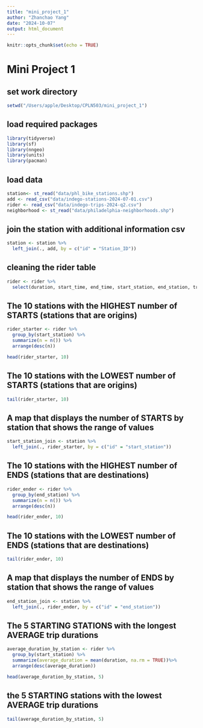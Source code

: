 ```yaml
---
title: "mini_project_1"
author: "Zhanchao Yang"
date: "2024-10-07"
output: html_document
---
```


```r
knitr::opts_chunk$set(echo = TRUE)
```
# Mini Project 1

## set work directory

```r
setwd("/Users/apple/Desktop/CPLN503/mini_project_1")
```

## load required packages

```r
library(tidyverse)
library(sf)
library(nngeo)
library(units)
library(pacman)
```

## load data
```r
station<- st_read("data/phl_bike_stations.shp")
add <- read_csv("data/indego-stations-2024-07-01.csv")
rider <- read_csv("data/indego-trips-2024-q2.csv")
neighborhood <- st_read("data/philadelphia-neighborhoods.shp")
```

## join the station with additional information csv
```r
station <- station %>%
  left_join(., add, by = c("id" = "Station_ID")) 
```

## cleaning the rider table

```r
rider <- rider %>%
  select(duration, start_time, end_time, start_station, end_station, trip_route_category, bike_type) 
```

## The 10 stations with the HIGHEST number of STARTS (stations that are origins)
```r
rider_starter <- rider %>%
  group_by(start_station) %>%
  summarize(n = n()) %>%
  arrange(desc(n))
```

```r
head(rider_starter, 10)
```
## The 10 stations with the LOWEST number of STARTS (stations that are origins)
```r
tail(rider_starter, 10)
```
## A map that displays the number of STARTS by station that shows the range of values
```r
start_station_join <- station %>%
  left_join(., rider_starter, by = c("id" = "start_station"))
```

## The 10 stations with the HIGHEST number of ENDS (stations that are destinations)
```r
rider_ender <- rider %>%
  group_by(end_station) %>%
  summarize(n = n()) %>%
  arrange(desc(n))
```

```r
head(rider_ender, 10)
```

## The 10 stations with the LOWEST number of ENDS (stations that are destinations)
```r
tail(rider_ender, 10)
```

## A map that displays the number of ENDS by station that shows the range of values
```r
end_station_join <- station %>%
  left_join(., rider_ender, by = c("id" = "end_station"))
```

## The 5 STARTING STATIONS with the longest AVERAGE trip durations
```r
average_duration_by_station <- rider %>%
  group_by(start_station) %>%
  summarize(average_duration = mean(duration, na.rm = TRUE))%>%
  arrange(desc(average_duration))
```

```r
head(average_duration_by_station, 5)
```
## the 5 STARTING stations with the lowest AVERAGE trip durations
```r
tail(average_duration_by_station, 5)
```